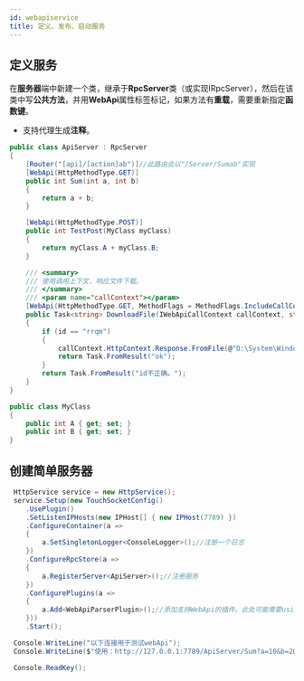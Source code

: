 ```yaml
---
id: webapiservice
title: 定义、发布、启动服务
---
```


## 定义服务

在**服务器**端中新建一个类，继承于**RpcServer**类（或实现IRpcServer），然后在该类中写**公共方法**，并用**WebApi**属性标签标记，如果方法有**重载**，需要重新指定**函数键**。

- 支持代理生成**注释**。

```csharp
public class ApiServer : RpcServer
{
    [Router("[api]/[action]ab")]//此路由会以"/Server/Sumab"实现
    [WebApi(HttpMethodType.GET)]
    public int Sum(int a, int b)
    {
        return a + b;
    }

    [WebApi(HttpMethodType.POST)]
    public int TestPost(MyClass myClass)
    {
        return myClass.A + myClass.B;
    }

    /// <summary>
    /// 使用调用上下文，响应文件下载。
    /// </summary>
    /// <param name="callContext"></param>
    [WebApi(HttpMethodType.GET, MethodFlags = MethodFlags.IncludeCallContext)]
    public Task<string> DownloadFile(IWebApiCallContext callContext, string id)
    {
        if (id == "rrqm")
        {
            callContext.HttpContext.Response.FromFile(@"D:\System\Windows.iso", callContext.HttpContext.Request);
            return Task.FromResult("ok");
        }
        return Task.FromResult("id不正确。");
    }
}

public class MyClass
{
    public int A { get; set; }
    public int B { get; set; }
}
```

<a name="lHhEB"></a>

## 创建简单服务器

```csharp
 HttpService service = new HttpService();
 service.Setup(new TouchSocketConfig()
    .UsePlugin()
    .SetListenIPHosts(new IPHost[] { new IPHost(7789) })
    .ConfigureContainer(a =>
    {
        a.SetSingletonLogger<ConsoleLogger>();//注册一个日志
    })
    .ConfigureRpcStore(a =>
    {
        a.RegisterServer<ApiServer>();//注册服务
    })
    .ConfigurePlugins(a =>
    {
        a.Add<WebApiParserPlugin>();//添加支持WebApi的插件。此处可能需要using TouchSocket.Core.Plugins;
    }))
    .Start();

 Console.WriteLine("以下连接用于测试webApi");
 Console.WriteLine($"使用：http://127.0.0.1:7789/ApiServer/Sum?a=10&b=20");

 Console.ReadKey();
```
